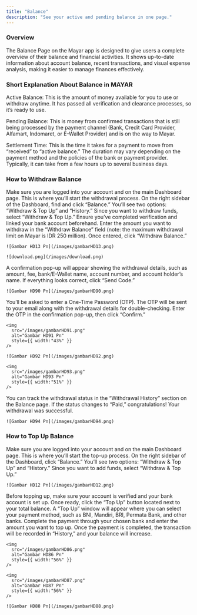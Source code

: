 ```yaml
---
title: "Balance"
description: "See your active and pending balance in one page."
---
```


### Overview

The Balance Page on the Mayar app is designed to give users a complete overview of their balance and financial activities. It shows up-to-date information about account balance, recent transactions, and visual expense analysis, making it easier to manage finances effectively.

### Short Explanation About Balance in MAYAR

Active Balance: This is the amount of money available for you to use or withdraw anytime. It has passed all verification and clearance processes, so it’s ready to use. 

Pending Balance: This is money from confirmed transactions that is still being processed by the payment channel (Bank, Credit Card Provider, Alfamart, Indomaret, or E-Wallet Provider) and is on the way to Mayar.

Settlement Time: This is the time it takes for a payment to move from “received” to “active balance.” The duration may vary depending on the payment method and the policies of the bank or payment provider. Typically, it can take from a few hours up to several business days.

### How to Withdraw Balance

<Steps>
  <Step title="Log in to Mayar Dashboard">
    Make sure you are logged into your account and on the main Dashboard page. This is where you’ll start the withdrawal process.
  </Step>
  <Step title="Access the “Balance” Page">
    On the right sidebar of the Dashboard, find and click “Balance.” You’ll see two options: “Withdraw & Top Up” and “History.” Since you want to withdraw funds, select “Withdraw & Top Up.”
  </Step>
  <Step title="Make a Withdrawal">
    Ensure you’ve completed verification and linked your bank account beforehand. Enter the amount you want to withdraw in the “Withdraw Balance” field (note: the maximum withdrawal limit on Mayar is IDR 250 million). Once entered, click “Withdraw Balance.”

    ![Gambar HD13 Pn](/images/gambarHD13.png)

    ![download.png](/images/download.png)
  </Step>
  <Step title="Confirm Withdrawal">
    A confirmation pop-up will appear showing the withdrawal details, such as amount, fee, bank/E-Wallet name, account number, and account holder’s name. If everything looks correct, click “Send Code.”

    ![Gambar HD90 Pn](/images/gambarHD90.png)
  </Step>
  <Step title="OTP Confirmation">
    You’ll be asked to enter a One-Time Password (OTP). The OTP will be sent to your email along with the withdrawal details for double-checking. Enter the OTP in the confirmation pop-up, then click “Confirm.”

    <img
      src="/images/gambarHD91.png"
      alt="Gambar HD91 Pn"
      style={{ width:"43%" }}
    />

    ![Gambar HD92 Pn](/images/gambarHD92.png)

    <img
      src="/images/gambarHD93.png"
      alt="Gambar HD93 Pn"
      style={{ width:"51%" }}
    />
  </Step>
  <Step title="Successful Withdrawal">
    You can track the withdrawal status in the “Withdrawal History” section on the Balance page. If the status changes to “Paid,” congratulations! Your withdrawal was successful.

    ![Gambar HD94 Pn](/images/gambarHD94.png)
  </Step>
</Steps>

### How to Top Up Balance

<Steps>
  <Step title="Log in to Mayar Dashboard">
    Make sure you are logged into your account and on the main Dashboard page. This is where you’ll start the top-up process.
  </Step>
  <Step title="Access the “Balance” Page">
    On the right sidebar of the Dashboard, click “Balance.” You’ll see two options: “Withdraw & Top Up” and “History.” Since you want to add funds, select “Withdraw & Top Up.”

    ![Gambar HD12 Pn](/images/gambarHD12.png)
  </Step>
  <Step title="Prepare for Top Up">
    Before topping up, make sure your account is verified and your bank account is set up. Once ready, click the “Top Up” button located next to your total balance.
  </Step>
  <Step title="Process the Top Up">
    A “Top Up” window will appear where you can select your payment method, such as BNI, Mandiri, BRI, Permata Bank, and other banks. Complete the payment through your chosen bank and enter the amount you want to top up. Once the payment is completed, the transaction will be recorded in “History,” and your balance will increase.

    <img
      src="/images/gambarHD86.png"
      alt="Gambar HD86 Pn"
      style={{ width:"56%" }}
    />

    <img
      src="/images/gambarHD87.png"
      alt="Gambar HD87 Pn"
      style={{ width:"56%" }}
    />

    ![Gambar HD88 Pn](/images/gambarHD88.png)
  </Step>
</Steps>